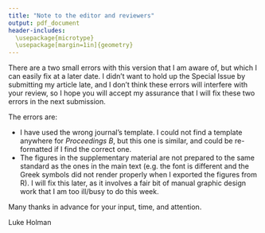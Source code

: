 ```yaml
---
title: "Note to the editor and reviewers"
output: pdf_document
header-includes: 
  \usepackage{microtype}
  \usepackage[margin=1in]{geometry}
---
```


There are a two small errors with this version that I am aware of, but which I can easily fix at a later date. I didn't want to hold up the Special Issue by submitting my article late, and I don't think these errors will interfere with your review, so I hope you will accept my assurance that I will fix these two errors in the next submission.

The errors are:

- I have used the wrong journal's \LaTeX template. I could not find a template anywhere for _Proceedings B_, but this one is similar, and could be re-formatted if I find the correct one.
- The figures in the supplementary material are not prepared to the same standard as the ones in the main text (e.g. the font is different and the Greek symbols did not render properly when I exported the figures from R). I will fix this later, as it involves a fair bit of manual graphic design work that I am too ill/busy to do this week.

Many thanks in advance for your input, time, and attention.

Luke Holman
